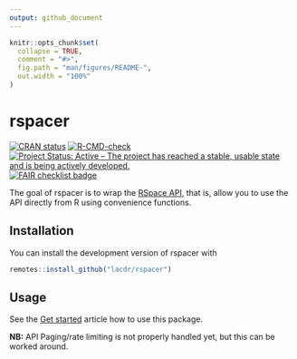 ```yaml
---
output: github_document
---
```


<!-- README.md is generated from README.Rmd. Please edit that file -->

```r
knitr::opts_chunk$set(
  collapse = TRUE,
  comment = "#>",
  fig.path = "man/figures/README-",
  out.width = "100%"
)
```

# rspacer

<!-- badges: start -->
[![CRAN status](https://www.r-pkg.org/badges/version/rspacer)](https://CRAN.R-project.org/package=rspacer)
[![R-CMD-check](https://github.com/LACDR/rspacer/actions/workflows/R-CMD-check.yaml/badge.svg)](https://github.com/LACDR/rspacer/actions/workflows/R-CMD-check.yaml)
[![Project Status: Active – The project has reached a stable, usable state and is being actively developed.](https://www.repostatus.org/badges/latest/active.svg)](https://www.repostatus.org/#active)
[![FAIR checklist badge](https://fairsoftwarechecklist.net/badge.svg)](https://fairsoftwarechecklist.net/v0.2?f=31&a=31113&i=32300&r=133)
<!-- badges: end -->

The goal of rspacer is to wrap the [RSpace API](https://community.researchspace.com/public/apiDocs), that is, allow you to use the API directly from R using convenience functions.

## Installation

You can install the development version of rspacer with

```r
remotes::install_github("lacdr/rspacer")
```

## Usage

See the [Get started](https://lacdr.github.io/rspacer/articles/rspacer.html) article how to use this package.

**NB:** API Paging/rate limiting is not properly handled yet, but this can be worked around.

